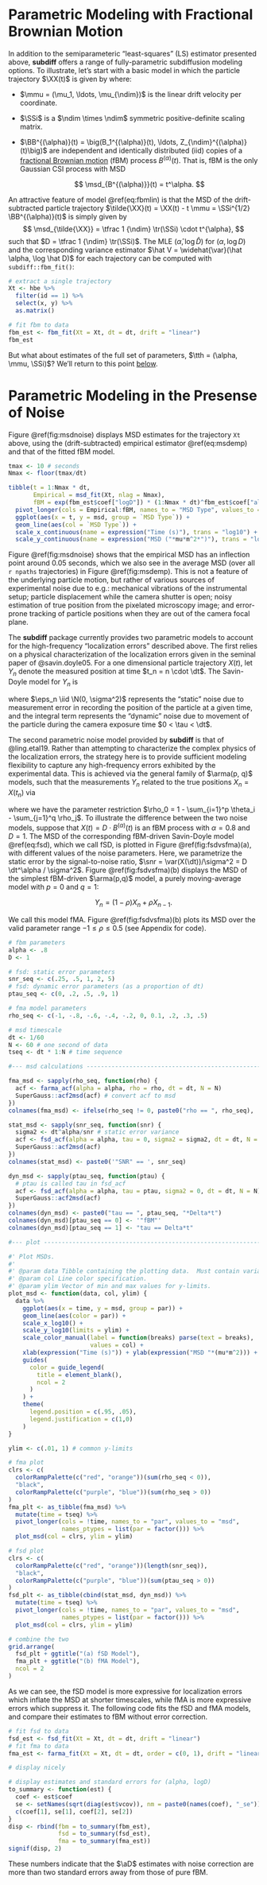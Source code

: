 # Parametric Modeling with Fractional Brownian Motion

In addition to the semiparameteric "least-squares" (LS) estimator presented above, **subdiff** offers a range of fully-parametric subdiffusion modeling options.  To illustrate, let's start with a basic model in which the particle trajectory $\XX(t)$ is given by
\begin{equation}
  \XX(t) = \mmu \cdot t + \SSi^{1/2} \BB^{(\alpha)}(t),
  (\#eq:fbmlin)
\end{equation}
where:

- $\mmu = (\mu_1, \ldots, \mu_{\ndim})$ is the linear drift velocity per coordinate.

- $\SSi$ is a $\ndim \times \ndim$ symmetric positive-definite scaling matrix.

- $\BB^{(\alpha)}(t) = \big(B_1^{(\alpha)}(t), \ldots, Z_{\ndim}^{(\alpha)}(t)\big)$ are independent and identically distributed (iid) copies of a [fractional Brownian motion](https://en.wikipedia.org/wiki/Fractional_Brownian_motion) (fBM) process $B^{(\alpha)}(t)$.  That is, fBM is the only Gaussian CSI process with MSD

	$$
	\msd_{B^{(\alpha)}}(t) = t^\alpha.
	$$

An attractive feature of model \@ref(eq:fbmlin) is that the MSD of the drift-subtracted particle trajectory $\tilde{\XX}(t) = \XX(t) - t \mmu = \SSi^{1/2} \BB^{(\alpha)}(t)$ is simply given by
$$
\msd_{\tilde{\XX}} = \tfrac 1 {\ndim} \tr(\SSi) \cdot  t^{\alpha},
$$
such that $D = \tfrac 1 {\ndim} \tr(\SSi)$.  The MLE $(\hat \alpha, \log \hat D)$ for $(\alpha, \log D)$ and the corresponding variance estimator $\hat V = \widehat{\var}(\hat \alpha, \log \hat D)$ for each trajectory can be computed with `subdiff::fbm_fit()`:

```r
# extract a single trajectory
Xt <- hbe %>%
  filter(id == 1) %>%
  select(x, y) %>%
  as.matrix()

# fit fbm to data
fbm_est <- fbm_fit(Xt = Xt, dt = dt, drift = "linear")
fbm_est
```

But what about estimates of the full set of parameters, $\tth = (\alpha, \mmu, \SSi)$?  We'll return to this point [below](#deltamethod).

# Parametric Modeling in the Presense of Noise

Figure \@ref(fig:msdnoise) displays MSD estimates for the trajectory `Xt` above, using the (drift-subtracted) empirical estimator \@ref(eq:msdemp) and that of the fitted fBM model. 

```r
tmax <- 10 # seconds
Nmax <- floor(tmax/dt)

tibble(t = 1:Nmax * dt,
       Empirical = msd_fit(Xt, nlag = Nmax),
       fBM = exp(fbm_est$coef["logD"]) * (1:Nmax * dt)^fbm_est$coef["alpha"]) %>%
  pivot_longer(cols = Empirical:fBM, names_to = "MSD Type", values_to = "msd") %>%
  ggplot(aes(x = t, y = msd, group = `MSD Type`)) +
  geom_line(aes(col = `MSD Type`)) +
  scale_x_continuous(name = expression("Time (s)"), trans = "log10") +
  scale_y_continuous(name = expression("MSD ("*mu*m^2*")"), trans = "log10")  
```

Figure \@ref(fig:msdnoise) shows that the empirical MSD has an inflection point around 0.05 seconds, which we also see in the average MSD (over all `r npaths` trajectories) in Figure \@ref(fig:msdemp).  This is not a feature of the underlying particle motion, but rather of various sources of experimental noise due to e.g.: mechanical vibrations of the instrumental setup;  particle displacement while the camera shutter is open; noisy estimation of true position from the pixelated microscopy image; and error-prone tracking of particle positions when they are out of the camera focal plane.  

The **subdiff** package currently provides two parametric models to account for the high-frequency "localization errors" described above.  The first relies on a physical characterization of the localization errors given in the seminal paper of @savin.doyle05.  For a one dimensional particle trajectory $X(t)$, let $Y_n$ denote the measured position at time $t_n = n \cdot \dt$.  The Savin-Doyle model for $Y_n$ is

\begin{equation}
Y_n = \frac 1 \tau \int_0^{\tau} X(t_n - s) \ud s + \eps_n,
(\#eq:fsd)
\end{equation}

where $\eps_n \iid \N(0, \sigma^2)$ represents the "static" noise due to measurement error in recording the position of the particle at a given time, and the integral term represents the "dynamic" noise due to movement of the particle during the camera exposure time $0 < \tau < \dt$. 

The second parametric noise model provided by **subdiff** is that of @ling.etal19.  Rather than attempting to characterize the complex physics of the localization errors, the strategy here is to provide sufficient modeling flexibility to capture any high-frequency errors exhibited by the experimental data.  This is achieved via the general family of $\arma(p, q)$ models, such that the measurements $Y_n$ related to the true positions $X_n = X(t_n)$ via

\begin{equation}
Y_n = \sum_{i=1}^p \theta_i Y_{n-i} + \sum_{j=0}^q \rho_j X_{n-j},
\end{equation}

where we have the parameter restriction $\rho_0 = 1 - \sum_{i=1}^p \theta_i - \sum_{j=1}^q \rho_j$.  To illustrate the difference between the two noise models, suppose that $X(t) = D \cdot B^{(\alpha)}(t)$ is an fBM process with $\alpha = 0.8$ and $D = 1$.  The MSD of the corresponding fBM-driven Savin-Doyle model \@ref(eq:fsd), which we call fSD, is plotted in Figure \@ref(fig:fsdvsfma)(a), with different values of the noise parameters.  Here, we parametrize the static error by the signal-to-noise ratio, $\snr = \var(X(\dt))/\sigma^2 = D \dt^\alpha / \sigma^2$.  Figure \@ref(fig:fsdvsfma)(b) displays the MSD of the simplest fBM-driven $\arma(p,q)$ model, a purely moving-average model with $p = 0$ and $q = 1$:

$$
Y_n = (1-\rho) X_n + \rho X_{n-1}.
$$

We call this model fMA. Figure \@ref(fig:fsdvsfma)(b) plots its MSD over the valid parameter range $-1 \le \rho \le 0.5$ (see Appendix for code).

```r
# fbm parameters
alpha <- .8
D <- 1

# fsd: static error parameters
snr_seq <- c(.25, .5, 1, 2, 5)
# fsd: dynamic error parameters (as a proportion of dt)
ptau_seq <- c(0, .2, .5, .9, 1)

# fma model parameters
rho_seq <- c(-1, -.8, -.6, -.4, -.2, 0, 0.1, .2, .3, .5)

# msd timescale
dt <- 1/60
N <- 60 # one second of data
tseq <- dt * 1:N # time sequence

#--- msd calculations ----------------------------------------------------------

fma_msd <- sapply(rho_seq, function(rho) {
  acf <- farma_acf(alpha = alpha, rho = rho, dt = dt, N = N)
  SuperGauss::acf2msd(acf) # convert acf to msd
})
colnames(fma_msd) <- ifelse(rho_seq != 0, paste0("rho == ", rho_seq), '"fBM"')

stat_msd <- sapply(snr_seq, function(snr) {
  sigma2 <- dt^alpha/snr # static error variance
  acf <- fsd_acf(alpha = alpha, tau = 0, sigma2 = sigma2, dt = dt, N = N)
  SuperGauss::acf2msd(acf)
})
colnames(stat_msd) <- paste0('"SNR" == ', snr_seq)

dyn_msd <- sapply(ptau_seq, function(ptau) {
  # ptau is called tau in fsd_acf
  acf <- fsd_acf(alpha = alpha, tau = ptau, sigma2 = 0, dt = dt, N = N)
  SuperGauss::acf2msd(acf)
})
colnames(dyn_msd) <- paste0("tau == ", ptau_seq, "*Delta*t")
colnames(dyn_msd)[ptau_seq == 0] <- '"fBM"'
colnames(dyn_msd)[ptau_seq == 1] <- "tau == Delta*t"

#--- plot ----------------------------------------------------------------------

#' Plot MSDs.
#'
#' @param data Tibble containing the plotting data.  Must contain variables `time`, `msd` and `par`.
#' @param col Line color specification.
#' @param ylim Vector of min and max values for y-limits.
plot_msd <- function(data, col, ylim) {
  data %>%
    ggplot(aes(x = time, y = msd, group = par)) +
    geom_line(aes(color = par)) +
    scale_x_log10() +
    scale_y_log10(limits = ylim) +
    scale_color_manual(label = function(breaks) parse(text = breaks),
                       values = col) +
    xlab(expression("Time (s)")) + ylab(expression("MSD "*(mu*m^2))) +
    guides(
      color = guide_legend(
        title = element_blank(),
        ncol = 2
      )
    ) +
    theme(
      legend.position = c(.95, .05),
      legend.justification = c(1,0)
    )
}

ylim <- c(.01, 1) # common y-limits

# fma plot
clrs <- c(
  colorRampPalette(c("red", "orange"))(sum(rho_seq < 0)),
  "black",
  colorRampPalette(c("purple", "blue"))(sum(rho_seq > 0))
)
fma_plt <- as_tibble(fma_msd) %>%
  mutate(time = tseq) %>%
  pivot_longer(cols = !time, names_to = "par", values_to = "msd",
               names_ptypes = list(par = factor())) %>%
  plot_msd(col = clrs, ylim = ylim)

# fsd plot
clrs <- c(
  colorRampPalette(c("red", "orange"))(length(snr_seq)),
  "black",
  colorRampPalette(c("purple", "blue"))(sum(ptau_seq > 0))
)
fsd_plt <- as_tibble(cbind(stat_msd, dyn_msd)) %>%
  mutate(time = tseq) %>%
  pivot_longer(cols = !time, names_to = "par", values_to = "msd",
               names_ptypes = list(par = factor())) %>%
  plot_msd(col = clrs, ylim = ylim)

# combine the two
grid.arrange(
  fsd_plt + ggtitle("(a) fSD Model"),
  fma_plt + ggtitle("(b) fMA Model"),
  ncol = 2
)

```
As we can see, the fSD model is more expressive for localization errors which inflate the MSD at shorter timescales, while fMA is more expressive errors which suppress it.  The following code fits the fSD and fMA models, and compare their estimates to fBM without error correction.

```r
# fit fsd to data
fsd_est <- fsd_fit(Xt = Xt, dt = dt, drift = "linear")
# fit fma to data
fma_est <- farma_fit(Xt = Xt, dt = dt, order = c(0, 1), drift = "linear")

# display nicely

# display estimates and standard errors for (alpha, logD) 
to_summary <- function(est) {
  coef <- est$coef
  se <- setNames(sqrt(diag(est$vcov)), nm = paste0(names(coef), "_se"))
  c(coef[1], se[1], coef[2], se[2])
}
disp <- rbind(fbm = to_summary(fbm_est),
              fsd = to_summary(fsd_est),
              fma = to_summary(fma_est))
signif(disp, 2)
```

These numbers indicate that the $\aD$ estimates with noise correction are more than two standard errors away from those of pure fBM.
